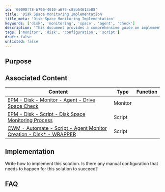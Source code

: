 ```yaml
---
id: '60098f78-b790-4010-a675-c85b54613e08'
title: 'Disk Space Monitoring Implementation'
title_meta: 'Disk Space Monitoring Implementation'
keywords: ['disk', 'monitoring', 'space', 'agent', 'check']
description: 'This document provides a comprehensive guide on implementing disk space monitoring solutions, including associated scripts and necessary configurations to ensure successful monitoring of drive space.'
tags: ['monitor', 'disk', 'configuration', 'script']
draft: false
unlisted: false
---
```

## Purpose

## Associated Content

| Content                                                                                                           | Type    | Function |
|-------------------------------------------------------------------------------------------------------------------|---------|----------|
| [EPM - Disk - Monitor - Agent - Drive Space Check](https://proval.itglue.com/DOC-5078775-8059826)               | Monitor |          |
| [EPM - Disk - Script - Disk Space Monitoring Process](https://proval.itglue.com/DOC-5078775-7540106)            | Script  |          |
| [CWM - Automate - Script - Agent Monitor Creation - Disk* - WRAPPER](https://proval.itglue.com/DOC-5078775-8066337) | Script  |          |

## Implementation

Write how to implement this solution. Is there any manual configuration that needs to happen for this solution to succeed?

## FAQ











